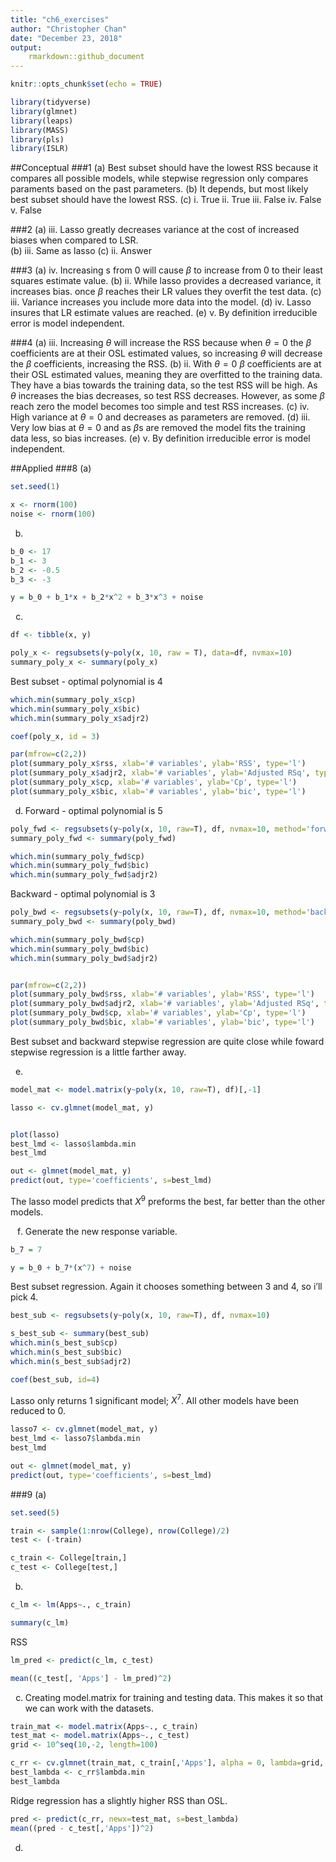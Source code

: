 ```yaml
---
title: "ch6_exercises"
author: "Christopher Chan"
date: "December 23, 2018"
output: 
    rmarkdown::github_document
---
```


```r
knitr::opts_chunk$set(echo = TRUE)
```

```r
library(tidyverse)
library(glmnet)
library(leaps)
library(MASS)
library(pls)
library(ISLR)
```

##Conceptual
###1
(a) Best subset should have the lowest RSS because it compares all possible models, while stepwise regression only compares paraments based on the past parameters.
(b) It depends, but most likely best subset should have the lowest RSS.
(c)
    i. True
    ii. True
    iii. False
    iv. False
    v. False
    
###2
(a) iii. Lasso greatly decreases variance at the cost of increased biases when compared to LSR.  
(b) iii. Same as lasso
(c) ii. Answer

###3
(a) iv. Increasing s from 0 will cause $\beta$ to increase from 0 to their least squares estimate value.
(b) ii. While lasso provides a decreased variance, it increases bias. once $\beta$ reaches their LR values they overfit the test data.
(c) iii. Variance increases you include more data into the model.
(d) iv. Lasso insures that LR estimate values are reached.
(e) v. By definition irreducible error is model independent.

###4 
(a) iii. Increasing $\theta$ will increase the RSS because when $\theta = 0$ the $\beta$ coefficients are at their OSL estimated values, so increasing $\theta$ will decrease the $\beta$ coefficients, increasing the RSS.
(b) ii. With $\theta = 0$ $\beta$ coefficients are at their OSL estimated values, meaning they are overfitted to the training data. They have a bias towards the training data, so the test RSS will be high. As $\theta$ increases the bias decreases, so test RSS decreases. However, as some $\beta$ reach zero the model becomes too simple and test RSS increases.
(c) iv. High variance at $\theta = 0$ and decreases as parameters are removed.
(d) iii. Very low bias at $\theta = 0$ and as $\beta$s are removed the model fits the training data less, so bias increases.
(e) v. By definition irreducible error is model independent.

##Applied
###8
(a) 
```r
set.seed(1)

x <- rnorm(100)
noise <- rnorm(100)
```

(b)
```r
b_0 <- 17
b_1 <- 3
b_2 <- -0.5
b_3 <- -3

y = b_0 + b_1*x + b_2*x^2 + b_3*x^3 + noise
```

(c)
```r
df <- tibble(x, y)

poly_x <- regsubsets(y~poly(x, 10, raw = T), data=df, nvmax=10)
summary_poly_x <- summary(poly_x)
```

Best subset - optimal polynomial is 4
```r
which.min(summary_poly_x$cp)
which.min(summary_poly_x$bic)
which.min(summary_poly_x$adjr2)

coef(poly_x, id = 3)

par(mfrow=c(2,2))
plot(summary_poly_x$rss, xlab='# variables', ylab='RSS', type='l')
plot(summary_poly_x$adjr2, xlab='# variables', ylab='Adjusted RSq', type='l')
plot(summary_poly_x$cp, xlab='# variables', ylab='Cp', type='l')
plot(summary_poly_x$bic, xlab='# variables', ylab='bic', type='l')
```

(d)
Forward - optimal polynomial is 5
```r
poly_fwd <- regsubsets(y~poly(x, 10, raw=T), df, nvmax=10, method='forward')
summary_poly_fwd <- summary(poly_fwd)

which.min(summary_poly_fwd$cp)
which.min(summary_poly_fwd$bic)
which.min(summary_poly_fwd$adjr2)
```

Backward - optimal polynomial is 3
```r
poly_bwd <- regsubsets(y~poly(x, 10, raw=T), df, nvmax=10, method='backward')
summary_poly_bwd <- summary(poly_bwd)

which.min(summary_poly_bwd$cp)
which.min(summary_poly_bwd$bic)
which.min(summary_poly_bwd$adjr2)


par(mfrow=c(2,2))
plot(summary_poly_bwd$rss, xlab='# variables', ylab='RSS', type='l')
plot(summary_poly_bwd$adjr2, xlab='# variables', ylab='Adjusted RSq', type='l')
plot(summary_poly_bwd$cp, xlab='# variables', ylab='Cp', type='l')
plot(summary_poly_bwd$bic, xlab='# variables', ylab='bic', type='l')

```

Best subset and backward stepwise regression are quite close while foward stepwise regression  is a little farther away.

(e)
```r
model_mat <- model.matrix(y~poly(x, 10, raw=T), df)[,-1]

lasso <- cv.glmnet(model_mat, y)


plot(lasso)
best_lmd <- lasso$lambda.min
best_lmd
```

```r
out <- glmnet(model_mat, y)
predict(out, type='coefficients', s=best_lmd)
```

The lasso model predicts that $X^9$ preforms the best, far better than the other models.

(f)
Generate the new response variable.
```r
b_7 = 7

y = b_0 + b_7*(x^7) + noise
```

Best subset regression. Again it chooses something between 3 and 4, so i'll pick 4.
```r
best_sub <- regsubsets(y~poly(x, 10, raw=T), df, nvmax=10)

s_best_sub <- summary(best_sub)
which.min(s_best_sub$cp)
which.min(s_best_sub$bic)
which.min(s_best_sub$adjr2)

coef(best_sub, id=4)
```

Lasso only returns 1 significant model; $X^7$. All other models have been reduced to 0. 
```r
lasso7 <- cv.glmnet(model_mat, y)
best_lmd <- lasso7$lambda.min
best_lmd

out <- glmnet(model_mat, y)
predict(out, type='coefficients', s=best_lmd)
```

###9
(a)
```r
set.seed(5)

train <- sample(1:nrow(College), nrow(College)/2)
test <- (-train)

c_train <- College[train,]
c_test <- College[test,]
```

(b)
```r
c_lm <- lm(Apps~., c_train)

summary(c_lm)
```
RSS
```r
lm_pred <- predict(c_lm, c_test)

mean((c_test[, 'Apps'] - lm_pred)^2)
```

(c)
Creating model.matrix for training and testing data. This makes it so that we can work with the datasets.
```r
train_mat <- model.matrix(Apps~., c_train)
test_mat <- model.matrix(Apps~., c_test)
grid <- 10^seq(10,-2, length=100)

c_rr <- cv.glmnet(train_mat, c_train[,'Apps'], alpha = 0, lambda=grid, thresh=1e-12)
best_lambda <- c_rr$lambda.min
best_lambda
```

Ridge regression has a slightly higher RSS than OSL.
```r
pred <- predict(c_rr, newx=test_mat, s=best_lambda)
mean((pred - c_test[,'Apps'])^2)
```

(d)



















